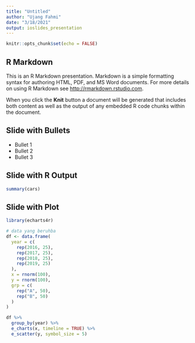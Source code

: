 ```yaml
---
title: "Untitled"
author: "Ujang Fahmi"
date: "3/18/2021"
output: ioslides_presentation
---
```


```r
knitr::opts_chunk$set(echo = FALSE)
```

## R Markdown

This is an R Markdown presentation. Markdown is a simple formatting syntax for authoring HTML, PDF, and MS Word documents. For more details on using R Markdown see <http://rmarkdown.rstudio.com>.

When you click the **Knit** button a document will be generated that includes both content as well as the output of any embedded R code chunks within the document.

## Slide with Bullets

- Bullet 1
- Bullet 2
- Bullet 3

## Slide with R Output

```r
summary(cars)
```

## Slide with Plot

```r
library(echarts4r)

# data yang beruhba
df <- data.frame(
  year = c(
    rep(2016, 25),
    rep(2017, 25),
    rep(2018, 25),
    rep(2019, 25)
  ),
  x = rnorm(100),
  y = rnorm(100),
  grp = c(
    rep("A", 50),
    rep("B", 50)
  )
) 

df %>%
  group_by(year) %>% 
  e_charts(x, timeline = TRUE) %>% 
  e_scatter(y, symbol_size = 5)
```

